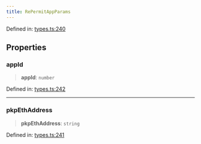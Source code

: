```yaml
---
title: RePermitAppParams
---
```


Defined in: [types.ts:240](https://github.com/LIT-Protocol/Vincent/blob/1ec4d670031700c70e1e2ba1640f87d4b5f07fe8/packages/libs/contracts-sdk/src/types.ts#L240)

## Properties

### appId

> **appId**: `number`

Defined in: [types.ts:242](https://github.com/LIT-Protocol/Vincent/blob/1ec4d670031700c70e1e2ba1640f87d4b5f07fe8/packages/libs/contracts-sdk/src/types.ts#L242)

***

### pkpEthAddress

> **pkpEthAddress**: `string`

Defined in: [types.ts:241](https://github.com/LIT-Protocol/Vincent/blob/1ec4d670031700c70e1e2ba1640f87d4b5f07fe8/packages/libs/contracts-sdk/src/types.ts#L241)

